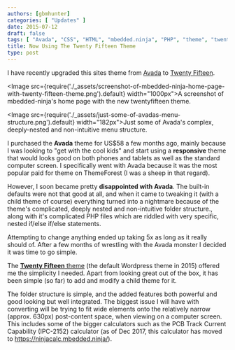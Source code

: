 ```yaml
---
authors: [gbmhunter]
categories: [ "Updates" ] 
date: 2015-07-12
draft: false
tags: [ "Avada", "CSS", "HTML", "mbedded.ninja", "PHP", "theme", "twenty fifteen", "Wordpress" ]
title: Now Using The Twenty Fifteen Theme
type: post
---
```


I have recently upgraded this sites theme from [Avada](http://themeforest.net/item/avada-responsive-multipurpose-theme/2833226) to [Twenty Fifteen](https://wordpress.org/themes/twentyfifteen/).

<Image src={require('./_assets/screenshot-of-mbedded-ninja-home-page-with-twenty-fifteen-theme.png').default} width="1000px">A screenshot of mbedded-ninja's home page with the new twentyfifteen theme.</Image>

<Image src={require('./_assets/just-some-of-avadas-menu-structure.png').default} width="182px">Just some of Avada's complex, deeply-nested and non-intuitive menu structure.</Image>

I purchased the **Avada** theme for US$58 a few months ago, mainly because I was looking to "get with the cool kids" and start using a **responsive** theme that would looks good on both phones and tablets as well as the standard computer screen. I specifically went with Avada because it was the most popular paid for theme on ThemeForest (I was a sheep in that regard).

However, I soon became pretty **disappointed with Avada**. The built-in defaults were not that good at all, and when it came to tweaking it (with a child theme of course) everything turned into a nightmare because of the theme's complicated, deeply nested and non-intuitive folder structure., along with it's complicated PHP files which are riddled with very specific, nested if/else if/else statements.

Attempting to change anything ended up taking 5x as long as it really should of. After a few months of wrestling with the Avada monster I decided it was time to go simple.

The [**Twenty Fifteen** theme](https://wordpress.org/themes/twentyfifteen/) (the default Wordpress theme in 2015) offered me the simplicity I needed. Apart from looking great out of the box, it has been simple (so far) to add and modify a child theme for it.

The folder structure is simple, and the added features both powerful and good looking but well integrated. The biggest issue I will have with converting will be trying to fit wide elements onto the relatively narrow (approx. 630px) post-content space, when viewing on a computer screen. This includes some of the bigger calculators such as the PCB Track Current Capability (IPC-2152) calculator (as of Dec 2017, this calculator has moved to https://ninjacalc.mbedded.ninja/).
